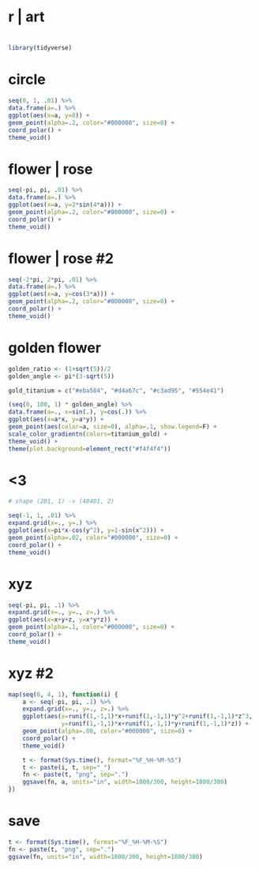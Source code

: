 #
# r | art
#

```r
library(tidyverse)
```

# circle

```r
seq(0, 1, .01) %>%
data.frame(a=.) %>%
ggplot(aes(x=a, y=0)) +
geom_point(alpha=.2, color="#000000", size=0) +
coord_polar() +
theme_void()
```

# flower | rose

```r
seq(-pi, pi, .01) %>%
data.frame(a=.) %>%
ggplot(aes(x=a, y=2*sin(4*a))) +
geom_point(alpha=.2, color="#000000", size=0) +
coord_polar() +
theme_void()
```

# flower | rose #2

```r
seq(-2*pi, 2*pi, .01) %>%
data.frame(a=.) %>%
ggplot(aes(x=a, y=cos(3*a))) +
geom_point(alpha=.2, color="#000000", size=0) +
coord_polar() +
theme_void()
```

# golden flower

```r
golden_ratio <- (1+sqrt(5))/2
golden_angle <- pi*(3-sqrt(5))

gold_titanium = c("#eba584", "#d4a67c", "#c3ad95", "#554e41")

(seq(0, 100, 1) * golden_angle) %>%
data.frame(a=., x=sin(.), y=cos(.)) %>%
ggplot(aes(x=a*x, y=a*y)) +
geom_point(aes(color=a, size=0), alpha=.1, show.legend=F) +
scale_color_gradientn(colors=titanium_gold) +
theme_void() +
theme(plot.background=element_rect("#f4f4f4"))
```

# <3

```r

# shape (201, 1) -> (40401, 2)

seq(-1, 1, .01) %>%
expand.grid(x=., y=.) %>%
ggplot(aes(x=pi*x-cos(y^2), y=1-sin(x^2))) +
geom_point(alpha=.02, color="#000000", size=0) +
coord_polar() +
theme_void()
```

# xyz

```r
seq(-pi, pi, .1) %>%
expand.grid(x=., y=., z=.) %>%
ggplot(aes(x=x+y+z, y=x*y*z)) +
geom_point(alpha=.1, color="#000000", size=0) +
coord_polar() +
theme_void()
```

# xyz #2

```r
map(seq(0, 4, 1), function(i) {
    a <- seq(-pi, pi, .1) %>%
    expand.grid(x=., y=., z=.) %>%
    ggplot(aes(x=runif(1,-1,1)*x+runif(1,-1,1)*y^2+runif(1,-1,1)*z^3,
               y=runif(1,-1,1)*x+runif(1,-1,1)*y+runif(1,-1,1)*z)) +
    geom_point(alpha=.08, color="#000000", size=0) +
    coord_polar() +
    theme_void()

    t <- format(Sys.time(), format="%F_%H-%M-%S")
    t <- paste(i, t, sep="_")
    fn <- paste(t, "png", sep=".")
    ggsave(fn, a, units="in", width=1800/300, height=1800/300)
})
```

# save

```r
t <- format(Sys.time(), format="%F_%H-%M-%S")
fn <- paste(t, "png", sep=".")
ggsave(fn, units="in", width=1800/300, height=1800/300)
```
